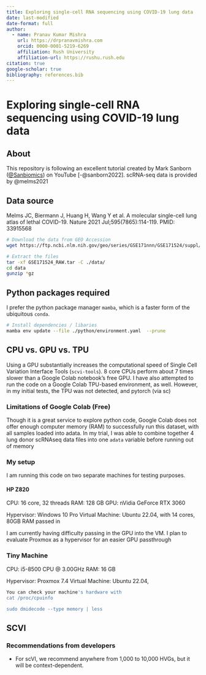 ```yaml
---
title: Exploring single-cell RNA sequencing using COVID-19 lung data
date: last-modified
date-format: full
author:
  - name: Pranav Kumar Mishra
    url: https://drpranavmishra.com
    orcid: 0000-0001-5219-6269 
    affiliation: Rush University
    affiliation-url: https://rushu.rush.edu 
citation: true
google-scholar: true       
bibliography: references.bib
---
```


# Exploring single-cell RNA sequencing using COVID-19 lung data

## About

This repository is following an excellent tutorial created by Mark Sanborn  ([\@Sanbiomics](https://www.youtube.com/@sanbomics)) on YouTube [-@sanborn2022]. scRNA-seq data is provided by @melms2021

## Data source

Melms JC, Biermann J, Huang H, Wang Y et al. A molecular single-cell lung atlas of lethal COVID-19. Nature 2021 Jul;595(7865):114-119. PMID: 33915568

``` sh
# Download the data from GEO Accession
wget https://ftp.ncbi.nlm.nih.gov/geo/series/GSE171nnn/GSE171524/suppl/GSE171524_RAW.tar

# Extract the files
tar -xf GSE171524_RAW.tar -C ./data/
cd data
gunzip *gz
```

## Python packages required

I prefer the python package manager `mamba`, which is a faster form of the ubiquitous `conda`. 

``` sh
# Install dependencies / libaries
mamba env update --file ./python/environment.yaml  --prune
```
## CPU vs. GPU vs. TPU

Using a GPU substantially increases the computational speed of Single Cell Variation Interface Tools (`scvi-tools`). 8 core CPUs perform about 7 times slower than a Google Colab notebook's free GPU. I have also attempted to run the code on a Google Colab TPU-based environment, as well. However, in my initial tests, the TPU was not detected, and pytorch (via sc)

### Limitations of Google Colab (Free)
Though it is a great service to explore python code, Google Colab does not offer enough computer memory (RAM) to successfully run this dataset, with all samples loaded into adata. In my trial, I was able to combine together 4 lung donor scRNAseq data files into one `adata` variable before running out of memory

### My setup
I am running this code on two separate machines for testing purposes.

#### HP Z820
CPU: 16 core, 32 threads
RAM: 128 GB
GPU: nVidia GeForce RTX 3060

Hypervisor: Windows 10 Pro
Virtual Machine: Ubuntu 22.04, with 14 cores, 80GB RAM passed in

::: {.callout-note}
I am currently having difficulty passing in the GPU into the VM. I plan to evaluate Proxmox as a hypervisor for an easier GPU passthrough
:::

### Tiny Machine
CPU: i5-8500 CPU @ 3.00GHz
RAM: 16 GB

Hypervisor: Proxmox 7.4
Virtual Machine: Ubuntu 22.04,

::: {.callout-note}
```sh
You can check your machine's hardware with
cat /proc/cpuinfo

sudo dmidecode --type memory | less
```
:::

## SCVI

### Recommendations from developers

- For scVI, we recommend anywhere from 1,000 to 10,000 HVGs, but it will be context-dependent.